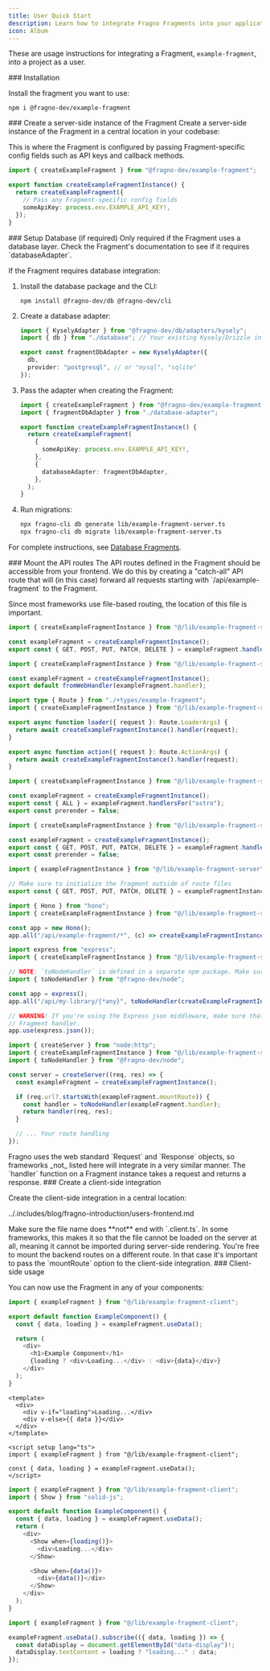 ```yaml
---
title: User Quick Start
description: Learn how to integrate Fragno Fragments into your application
icon: Album
---
```



These are usage instructions for integrating a Fragment, `example-fragment`, into a project as a
user.

<Steps>

<Step>
### Installation

Install the fragment you want to use:

```npm
npm i @fragno-dev/example-fragment
```

</Step>

<Step>
### Create a server-side instance of the Fragment
Create a server-side instance of the Fragment in a central location in your codebase:

This is where the Fragment is configured by passing Fragment-specific config fields such as API keys
and callback methods.

```ts title="lib/example-fragment-server.ts"
import { createExampleFragment } from "@fragno-dev/example-fragment";

export function createExampleFragmentInstance() {
  return createExampleFragment({
    // Pass any Fragment-specific config fields
    someApiKey: process.env.EXAMPLE_API_KEY!,
  });
}
```

</Step>

<Step>
### Setup Database (if required)

<Callout title="Optional Step" type="info">
  Only required if the Fragment uses a database layer. Check the Fragment's documentation to see if
  it requires `databaseAdapter`.
</Callout>

If the Fragment requires database integration:

1. Install the database package and the CLI:

   ```npm
   npm install @fragno-dev/db @fragno-dev/cli
   ```

2. Create a database adapter:

   ```ts title="lib/database-adapter.ts"
   import { KyselyAdapter } from "@fragno-dev/db/adapters/kysely";
   import { db } from "./database"; // Your existing Kysely/Drizzle instance

   export const fragmentDbAdapter = new KyselyAdapter({
     db,
     provider: "postgresql", // or "mysql", "sqlite"
   });
   ```

3. Pass the adapter when creating the Fragment:

   ```ts title="lib/example-fragment-server.ts"
   import { createExampleFragment } from "@fragno-dev/example-fragment";
   import { fragmentDbAdapter } from "./database-adapter";

   export function createExampleFragmentInstance() {
     return createExampleFragment(
       {
         someApiKey: process.env.EXAMPLE_API_KEY!,
       },
       {
         databaseAdapter: fragmentDbAdapter,
       },
     );
   }
   ```

4. Run migrations:
   ```bash
   npx fragno-cli db generate lib/example-fragment-server.ts
   npx fragno-cli db migrate lib/example-fragment-server.ts
   ```

For complete instructions, see [Database Fragments](/docs/for-users/database-fragments/overview).

</Step>

<Step>
### Mount the API routes
The API routes defined in the Fragment should be accessible from your frontend. We do this by
creating a "catch-all" API route that will (in this case) forward all requests starting with
`/api/example-fragment` to the Fragment.

Since most frameworks use file-based routing, the location of this file is important.

```ts title="app/api/example-fragment/[...all]/route.ts" tab="Next.js"
import { createExampleFragmentInstance } from "@/lib/example-fragment-server";

const exampleFragment = createExampleFragmentInstance();
export const { GET, POST, PUT, PATCH, DELETE } = exampleFragment.handlersFor("next-js");
```

```ts title="server/api/example-fragment/[...all].ts" tab="Nuxt"
import { createExampleFragmentInstance } from "@/lib/example-fragment-server";

const exampleFragment = createExampleFragmentInstance();
export default fromWebHandler(exampleFragment.handler);
```

```ts title="app/routes/api/example-fragment.tsx" tab="React Router v7"
import type { Route } from "./+types/example-fragment";
import { createExampleFragmentInstance } from "@/lib/example-fragment-server";

export async function loader({ request }: Route.LoaderArgs) {
  return await createExampleFragmentInstance().handler(request);
}

export async function action({ request }: Route.ActionArgs) {
  return await createExampleFragmentInstance().handler(request);
}
```

```ts title="pages/api/example-fragment/[...all].ts" tab="Astro"
import { createExampleFragmentInstance } from "@/lib/example-fragment-server";

const exampleFragment = createExampleFragmentInstance();
export const { ALL } = exampleFragment.handlersFor("astro");
export const prerender = false;
```

```ts title="routes/api/example-fragment/[...path].ts" tab="SvelteKit"
import { createExampleFragmentInstance } from "@/lib/example-fragment-server";

const exampleFragment = createExampleFragmentInstance();
export const { GET, POST, PUT, PATCH, DELETE } = exampleFragment.handlersFor("svelte-kit");
export const prerender = false;
```

```ts title="routes/api/[...example-fragment].ts" tab="SolidStart"
import { exampleFragmentInstance } from "@/lib/example-fragment-server";

// Make sure to initialize the fragment outside of route files
export const { GET, POST, PUT, PATCH, DELETE } = exampleFragmentInstance.handlersFor("solid-start");
```

```ts title="index.ts" tab="Hono"
import { Hono } from "hono";
import { createExampleFragmentInstance } from "@/lib/example-fragment-server";

const app = new Hono();
app.all("/api/example-fragment/*", (c) => createExampleFragmentInstance().handler(c.req.raw));
```

```ts title="index.ts" tab="Express"
import express from "express";
import { createExampleFragmentInstance } from "@/lib/example-fragment-server";

// NOTE: `toNodeHandler` is defined in a separate npm package. Make sure to install it.
import { toNodeHandler } from "@fragno-dev/node";

const app = express();
app.all("/api/my-library/{*any}", toNodeHandler(createExampleFragmentInstance().handler));

// WARNING! If you're using the Express json middleware, make sure that it's mounted AFTER the
// Fragment handler.
app.use(express.json());
```

```ts title="index.ts" tab="Node.js"
import { createServer } from "node:http";
import { createExampleFragmentInstance } from "@/lib/example-fragment-server";
import { toNodeHandler } from "@fragno-dev/node";

const server = createServer((req, res) => {
  const exampleFragment = createExampleFragmentInstance();

  if (req.url?.startsWith(exampleFragment.mountRoute)) {
    const handler = toNodeHandler(exampleFragment.handler);
    return handler(req, res);
  }

  // ... Your route handling
});
```

<Callout type="info" title="Web Standards">
  Fragno uses the web standard `Request` and `Response` objects, so frameworks _not_ listed here
  will integrate in a very similar manner. The `handler` function on a Fragment instance takes a
  request and returns a response.
</Callout>

</Step>

<Step>
### Create a client-side integration

Create the client-side integration in a central location:

<include>../.includes/blog/fragno-introduction/users-frontend.md</include>

<Callout type="warn" title="File Name">
  Make sure the file name does **not** end with `.client.ts`. In some frameworks, this makes it so
  that the file cannot be loaded on the server at all, meaning it cannot be imported during
  server-side rendering.
</Callout>

<Callout type="info" title="Mount Route">
  You're free to mount the backend routes on a different route. In that case it's important to pass
  the `mountRoute` option to the client-side integration.
</Callout>

</Step>

<Step>
### Client-side usage

You can now use the Fragment in any of your components:

```ts title="components/ExampleComponent.tsx" tab="React"
import { exampleFragment } from "@/lib/example-fragment-client";

export default function ExampleComponent() {
  const { data, loading } = exampleFragment.useData();

  return (
    <div>
      <h1>Example Component</h1>
      {loading ? <div>Loading...</div> : <div>{data}</div>}
    </div>
  );
}
```

```vue title="components/ExampleComponent.vue" tab="Vue"
<template>
  <div>
    <div v-if="loading">Loading...</div>
    <div v-else>{{ data }}</div>
  </div>
</template>

<script setup lang="ts">
import { exampleFragment } from "@/lib/example-fragment-client";

const { data, loading } = exampleFragment.useData();
</script>
```

```ts title="components/ExampleComponent.tsx" tab="SolidJS"
import { exampleFragment } from "@/lib/example-fragment-client";
import { Show } from "solid-js";

export default function ExampleComponent() {
  const { data, loading } = exampleFragment.useData();
  return (
    <div>
      <Show when={loading()}>
        <div>Loading...</div>
      </Show>

      <Show when={data()}>
        <div>{data()}</div>
      </Show>
    </div>
  );
}
```

```ts title="main.ts" tab="Vanilla JavaScript"
import { exampleFragment } from "@/lib/example-fragment-client";

exampleFragment.useData().subscribe(({ data, loading }) => {
  const dataDisplay = document.getElementById("data-display")!;
  dataDisplay.textContent = loading ? "loading..." : data;
});
```

</Step>

</Steps>
